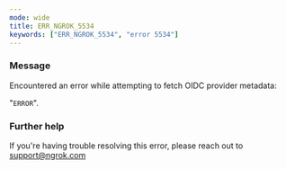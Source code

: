```yaml
---
mode: wide
title: ERR_NGROK_5534
keywords: ["ERR_NGROK_5534", "error 5534"]
---
```



### Message

Encountered an error while attempting to fetch OIDC provider metadata:

"`ERROR`".

<ErrorDetails />

### Further help

If you're having trouble resolving this error, please reach out to [support@ngrok.com](mailto:support@ngrok.com?subject=Help%20with%20ERR_NGROK_5534)
